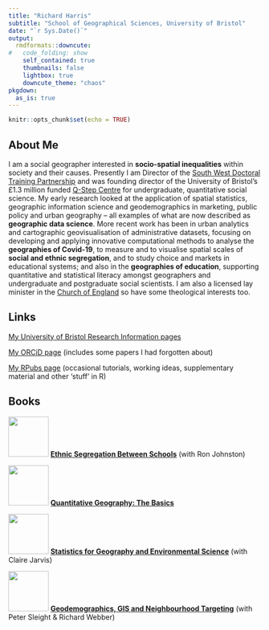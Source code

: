 ```yaml
---
title: "Richard Harris"
subtitle: "School of Geographical Sciences, University of Bristol"
date: "`r Sys.Date()`"
output:
  rmdformats::downcute:
#   code_folding: show
    self_contained: true
    thumbnails: false
    lightbox: true
    downcute_theme: "chaos"
pkgdown:
  as_is: true
---
```


```r
knitr::opts_chunk$set(echo = TRUE)
```

## About Me

I am a social geographer interested in **socio-spatial inequalities** within society and their causes. Presently I am Director of the [South West Doctoral Training Partnership](https://www.swdtp.ac.uk/) and was founding director of the University of Bristol’s £1.3 million funded [Q-Step Centre](https://www.nuffieldfoundation.org/students-teachers/q-step) for undergraduate, quantitative social science. My early research looked at the application of spatial statistics, geographic information science and geodemographics in marketing, public policy and urban geography – all examples of what are now described as **geographic data science**. More recent work has been in urban analytics and cartographic geovisualisation of administrative datasets, focusing on developing and applying innovative computational methods to analyse the **geographies of Covid-19**, to measure and to visualise spatial scales of **social and ethnic segregation**, and to study choice and markets in educational systems; and also in the **geographies of education**, supporting quantitative and statistical literacy amongst geographers and undergraduate and postgraduate social scientists. I am also a licensed lay minister in the [Church of England](https://www.churchofengland.org/) so have some theological interests too.

## Links

[My University of Bristol Research Information pages](https://research-information.bris.ac.uk/en/persons/richard-j-harris)

[My ORCiD page](https://orcid.org/0000-0001-7943-9005) (includes some papers I had forgotten about)

[My RPubs page](https://rpubs.com/profrichharris) (occasional tutorials, working ideas, supplementary material and other 'stuff' in R)

## Books

![](segregation.jpg){width=80} [**Ethnic Segregation Between Schools**](https://bristoluniversitypress.co.uk/ethnic-segregation-between-schools) (with Ron Johnston)

![](quantgeog.jpg){width=80} [**Quantitative Geography: The Basics**](https://www.google.co.uk/books/edition/Quantitative_Geography/RsbmDAAAQBAJ?hl=en&gbpv=1&printsec=frontcover)

![](statistics.jpg){width=80} [**Statistics for Geography and Environmental Science**](https://www.google.co.uk/books/edition/Statistics_for_Geography_and_Environment/JJZ9AwAAQBAJ?hl=en&gbpv=1&printsec=frontcover){width=20} (with Claire Jarvis)

![](geodemographics.jpg){width=80} [**Geodemographics, GIS and Neighbourhood Targeting**](https://www.google.co.uk/books/edition/Geodemographics_GIS_and_Neighbourhood_Ta/f62DTuyRe0UC?hl=en&gbpv=1&printsec=frontcover){width=20} (with Peter Sleight & Richard Webber)


